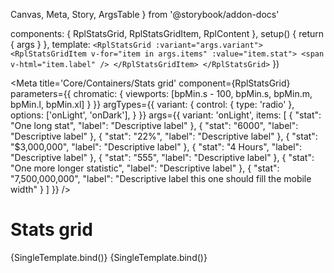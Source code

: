   Canvas,
  Meta,
  Story,
  ArgsTable
} from '@storybook/addon-docs'

  components: { RplStatsGrid, RplStatsGridItem, RplContent },
  setup() {
    return { args }
  },
  template: `
    <RplStatsGrid :variant="args.variant">
      <RplStatsGridItem v-for="item in args.items" :value="item.stat">
        <span v-html="item.label" />
      </RplStatsGridItem>
    </RplStatsGrid>
  `
})

<Meta
  title='Core/Containers/Stats grid'
  component={RplStatsGrid}
  parameters={{
    chromatic: {
      viewports: [bpMin.s - 100, bpMin.s, bpMin.m, bpMin.l, bpMin.xl]
    }
  }}
  argTypes={{
    variant: {
      control: { type: 'radio' },
      options: ['onLight', 'onDark'],
    }
  }}
  args={{
    variant: 'onLight',
    items: [
      {
        "stat": "One long stat",
        "label": "Descriptive label"
      },
      {
        "stat": "6000",
        "label": "Descriptive label"
      },
      {
        "stat": "22%",
        "label": "Descriptive label"
      },
      {
        "stat": "$3,000,000",
        "label": "Descriptive label"
      },
      {
        "stat": "4 Hours",
        "label": "Descriptive label"
      },
      {
        "stat": "555",
        "label": "Descriptive label"
      },
      {
        "stat": "One more longer statistic",
        "label": "Descriptive label"
      },
      {
        "stat": "7,500,000,000",
        "label": "Descriptive label this one should fill the mobile width"
      }
    ]
  }}
/>

# Stats grid

<ArgsTable of={RplStatsGrid} />

<Canvas>
  <Story
    name='On light'
    play={a11yStoryCheck}
  >
    {SingleTemplate.bind()}
  </Story>
  <Story
    name='On dark'
    args={{
      variant: 'onDark'
    }}
    play={a11yStoryCheck}
    parameters={{
      background: 'gray',
    }}
  >
    {SingleTemplate.bind()}
  </Story>
</Canvas>
